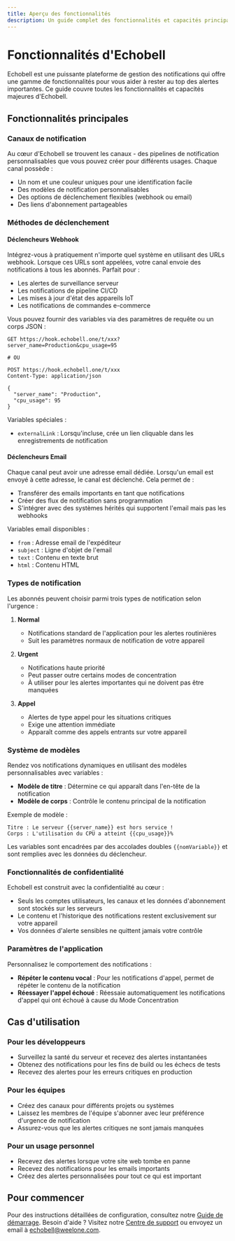 ```yaml
---
title: Aperçu des fonctionnalités
description: Un guide complet des fonctionnalités et capacités principales d'Echobell
---
```


# Fonctionnalités d'Echobell

Echobell est une puissante plateforme de gestion des notifications qui offre une gamme de fonctionnalités pour vous aider à rester au top des alertes importantes. Ce guide couvre toutes les fonctionnalités et capacités majeures d'Echobell.

<Cards>
  <Card
    href="/fr/docs/webhook"
    title="Intégration Webhook"
    description="Apprenez à intégrer les webhooks d'Echobell dans vos applications et services"
  />
  <Card
    href="/fr/docs/email-trigger"
    title="Déclencheurs Email"
    description="Apprenez à utiliser les déclencheurs email pour envoyer des notifications dans Echobell"
  />
  <Card
    href="/fr/docs/notification"
    title="Notifications"
    description="Comprendre comment fonctionnent les notifications dans Echobell et les différents types disponibles."
  />
</Cards>

## Fonctionnalités principales

### Canaux de notification

Au cœur d'Echobell se trouvent les canaux - des pipelines de notification personnalisables que vous pouvez créer pour différents usages. Chaque canal possède :

- Un nom et une couleur uniques pour une identification facile
- Des modèles de notification personnalisables
- Des options de déclenchement flexibles (webhook ou email)
- Des liens d'abonnement partageables

### Méthodes de déclenchement

#### Déclencheurs Webhook

Intégrez-vous à pratiquement n'importe quel système en utilisant des URLs webhook. Lorsque ces URLs sont appelées, votre canal envoie des notifications à tous les abonnés. Parfait pour :

- Les alertes de surveillance serveur
- Les notifications de pipeline CI/CD
- Les mises à jour d'état des appareils IoT
- Les notifications de commandes e-commerce

Vous pouvez fournir des variables via des paramètres de requête ou un corps JSON :

```http
GET https://hook.echobell.one/t/xxx?server_name=Production&cpu_usage=95

# OU

POST https://hook.echobell.one/t/xxx
Content-Type: application/json

{
  "server_name": "Production",
  "cpu_usage": 95
}
```

Variables spéciales :

- `externalLink` : Lorsqu'incluse, crée un lien cliquable dans les enregistrements de notification

#### Déclencheurs Email

Chaque canal peut avoir une adresse email dédiée. Lorsqu'un email est envoyé à cette adresse, le canal est déclenché. Cela permet de :

- Transférer des emails importants en tant que notifications
- Créer des flux de notification sans programmation
- S'intégrer avec des systèmes hérités qui supportent l'email mais pas les webhooks

Variables email disponibles :

- `from` : Adresse email de l'expéditeur
- `subject` : Ligne d'objet de l'email
- `text` : Contenu en texte brut
- `html` : Contenu HTML

### Types de notification

Les abonnés peuvent choisir parmi trois types de notification selon l'urgence :

1. **Normal**

   - Notifications standard de l'application pour les alertes routinières
   - Suit les paramètres normaux de notification de votre appareil

2. **Urgent**

   - Notifications haute priorité
   - Peut passer outre certains modes de concentration
   - À utiliser pour les alertes importantes qui ne doivent pas être manquées

3. **Appel**
   - Alertes de type appel pour les situations critiques
   - Exige une attention immédiate
   - Apparaît comme des appels entrants sur votre appareil

### Système de modèles

Rendez vos notifications dynamiques en utilisant des modèles personnalisables avec variables :

- **Modèle de titre** : Détermine ce qui apparaît dans l'en-tête de la notification
- **Modèle de corps** : Contrôle le contenu principal de la notification

Exemple de modèle :

```
Titre : Le serveur {{server_name}} est hors service !
Corps : L'utilisation du CPU a atteint {{cpu_usage}}%
```

Les variables sont encadrées par des accolades doubles `{{nomVariable}}` et sont remplies avec les données du déclencheur.

### Fonctionnalités de confidentialité

Echobell est construit avec la confidentialité au cœur :

- Seuls les comptes utilisateurs, les canaux et les données d'abonnement sont stockés sur les serveurs
- Le contenu et l'historique des notifications restent exclusivement sur votre appareil
- Vos données d'alerte sensibles ne quittent jamais votre contrôle

### Paramètres de l'application

Personnalisez le comportement des notifications :

- **Répéter le contenu vocal** : Pour les notifications d'appel, permet de répéter le contenu de la notification
- **Réessayer l'appel échoué** : Réessaie automatiquement les notifications d'appel qui ont échoué à cause du Mode Concentration

## Cas d'utilisation

### Pour les développeurs

- Surveillez la santé du serveur et recevez des alertes instantanées
- Obtenez des notifications pour les fins de build ou les échecs de tests
- Recevez des alertes pour les erreurs critiques en production

### Pour les équipes

- Créez des canaux pour différents projets ou systèmes
- Laissez les membres de l'équipe s'abonner avec leur préférence d'urgence de notification
- Assurez-vous que les alertes critiques ne sont jamais manquées

### Pour un usage personnel

- Recevez des alertes lorsque votre site web tombe en panne
- Recevez des notifications pour les emails importants
- Créez des alertes personnalisées pour tout ce qui est important

## Pour commencer

Pour des instructions détaillées de configuration, consultez notre [Guide de démarrage](/fr/docs/index). Besoin d'aide ? Visitez notre [Centre de support](/fr/docs/support) ou envoyez un email à echobell@weelone.com.
